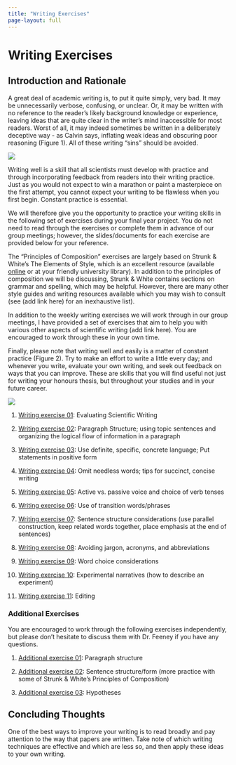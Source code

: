 ```yaml
---
title: "Writing Exercises"
page-layout: full
---
```


# Writing Exercises

## Introduction and Rationale

A great deal of academic writing is, to put it quite simply, very bad. It may be unnecessarily verbose, confusing, or unclear. Or, it may be written with no reference to the reader’s likely background knowledge or experience, leaving ideas that are quite clear in the writer’s mind inaccessible for most readers. Worst of all, it may indeed sometimes be written in a deliberately deceptive way - as Calvin says, inflating weak ideas and obscuring poor reasoning (Figure 1). All of these writing “sins” should be avoided.

![](images/writing.png){fig-alt="Calvin and Hobbes cartoon" fig-align="center" fig-scap='Figure 1. Scientific writing. Image credit: Calvin and Hobbes, Bill Watterson.'}

Writing well is a skill that all scientists must develop with practice and through incorporating feedback from readers into their writing practice. Just as you would not expect to win a marathon or paint a masterpiece on the first attempt, you cannot expect your writing to be flawless when you first begin. Constant practice is essential.

We will therefore give you the opportunity to practice your writing skills in the following set of exercises during your final year project. You do not need to read through the exercises or complete them in advance of our group meetings; however, the slides/documents for each exercise are provided below for your reference.

The “Principles of Composition” exercises are largely based on Strunk &amp; White’s The Elements of Style, which is an excellent resource (available <a href="http://www.gutenberg.org/ebooks/37134">online</a> or at your friendly university library). In addition to the principles of composition we will be discussing, Strunk &amp; White contains sections on grammar and spelling, which may be helpful. However, there are many other style guides and writing resources available which you may wish to consult (see (add link here) for an inexhaustive list).

In addition to the weekly writing exercises we will work through in our group meetings, I have provided a set of exercises that aim to help you with various other aspects of scientific writing (add link here). You are encouraged to work through these in your own time.

Finally, please note that writing well and easily is a matter of constant practice (Figure 2). Try to make an effort to write a little every day; and whenever you write, evaluate your own writing, and seek out feedback on ways that you can improve. These are skills that you will find useful not just for writing your honours thesis, but throughout your studies and in your future career.

![](images/writing2.png){fig-alt="PhD Comics cartoon about the difficulty of writing" fig-align="center" fig-scap='Figure 2. Writing shouldn’t be so hard. Image credit: PhD Comics.'}

1.  [Writing exercise 01](./assets/WritingExercises/Exercise01.docx): Evaluating Scientific Writing

2.  [Writing exercise 02](./assets/WritingExercises/Exercise02.docx): Paragraph Structure; using topic sentences and organizing the logical flow of information in a paragraph

3.  [Writing exercise 03](./assets/WritingExercises/Exercise03.docx): Use definite, specific, concrete language; Put statements in positive form

4.  [Writing exercise 04](./assets/WritingExercises/Exercise04.docx): Omit needless words; tips for succinct, concise writing

5.  [Writing exercise 05](./assets/WritingExercises/Exercise05.docx): Active vs. passive voice and choice of verb tenses

6.  [Writing exercise 06](./assets/WritingExercises/Exercise06.docx): Use of transition words/phrases

7.  [Writing exercise 07](./assets/WritingExercises/Exercise07.docx): Sentence structure considerations (use parallel construction, keep related words together, place emphasis at the end of sentences)

8.  [Writing exercise 08](./assets/WritingExercises/Exercise08.docx): Avoiding jargon, acronyms, and abbreviations

9.  [Writing exercise 09](./assets/WritingExercises/Exercise09.docx): Word choice considerations

10. [Writing exercise 10](./assets/WritingExercises/Exercise10.docx): Experimental narratives (how to describe an experiment)

11. [Writing exercise 11](./assets/WritingExercises/Exercise11.docx): Editing

### Additional Exercises

You are encouraged to work through the following exercises independently, but please don't hesitate to discuss them with Dr. Feeney if you have any questions.

1. [Additional exercise 01](./assets/WritingExercises/AdditionalExercises01.docx): Paragraph structure

2. [Additional exercise 02](./assets/WritingExercises/AdditionalExercises02.docx): Sentence structure/form (more practice with some of Strunk & White's Principles of Composition)

3. [Additional exercise 03](./assets/WritingExercises/AdditionalExercises03.docx): Hypotheses


## Concluding Thoughts

One of the best ways to improve your writing is to read broadly and pay attention to the way that papers are written. Take note of which writing techniques are effective and which are less so, and then apply these ideas to your own writing.